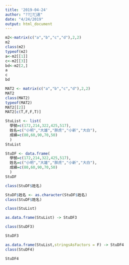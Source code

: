 ```yaml
---
title: '2019-04-24'
author: "???遠"
date: "4/24/2019"
output: html_document
---
```

```r
m2<-matrix(c("a","b","c","d"),2,2)
m2
class(m2)
typeof(m2)
a<-m2[[1]]
c<-m2[[3]]
bd<-m2[2,]
a
c
bd
```
```r
MAT2 <- matrix(c("a","b","c","d"),2,2)
MAT2
class(MAT2)
typeof(MAT2)
MAT2[[2]]
MAT2[c(T,F,F,T)]
```
```r
StuList <- list(
  學號=c(172,214,322,425,517),
  姓名=c("小明","大雄","胖虎","小新","大白"),
  成績=c(80,60,90,70,50)
  )
StuList 
```
```r
StuDF <- data.frame(
  學號=c(172,214,322,425,517),
  姓名=c("小明","大雄","胖虎","小新","大白"),
  成績=c(80,60,90,70,50)
  )
StuDF 
```

```r
class(StuDF$姓名)
```
```r
StuDF$姓名 <- as.character(StuDF$姓名)
class(StuDF$姓名)
```
```r
class(StuList)
```
```r
as.data.frame(StuList) -> StuDF3

class(StuDF3)
```

```r
StuDF3
```

```r
as.data.frame(StuList,stringsAsFactors = F) -> StuDF4
class(StuDF4)
```
```r
StuDF4
```

